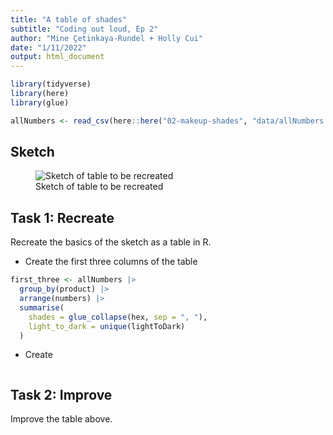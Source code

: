 ```yaml
---
title: "A table of shades"
subtitle: "Coding out loud, Ep 2"
author: "Mine Çetinkaya-Rundel + Holly Cui"
date: "1/11/2022"
output: html_document
---
```


```r
library(tidyverse)
library(here)
library(glue)
```

```r
allNumbers <- read_csv(here::here("02-makeup-shades", "data/allNumbers.csv"))
```

## Sketch

![Sketch of table to be recreated](images/sketch.png)

## Task 1: Recreate

Recreate the basics of the sketch as a table in R.

- Create the first three columns of the table 


```r
first_three <- allNumbers |>
  group_by(product) |>
  arrange(numbers) |>
  summarise(
    shades = glue_collapse(hex, sep = ", "),
    light_to_dark = unique(lightToDark)
  )
```

- Create 

```r

```

## Task 2: Improve

Improve the table above.
